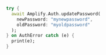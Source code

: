```dart
try {
  await Amplify.Auth.updatePassword(
    newPassword: "mynewpassword",
    oldPassword: "myoldpassword"
  );
} on AuthError catch (e) {
  print(e);
}
```